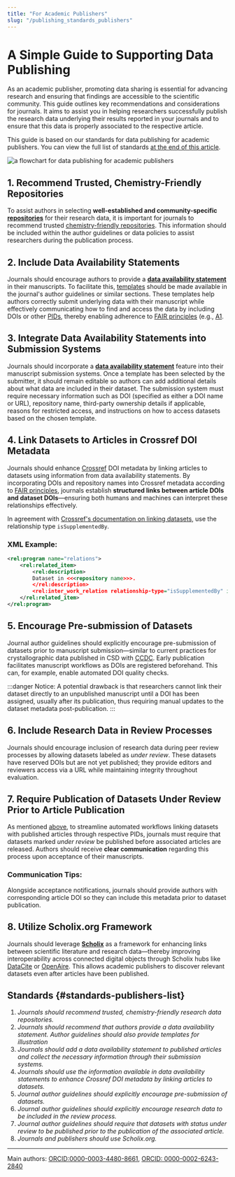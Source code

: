 ```yaml
---
title: "For Academic Publishers"
slug: "/publishing_standards_publishers"
---
```


# A Simple Guide to Supporting Data Publishing

As an academic publisher, promoting data sharing is essential for advancing research and ensuring that findings are accessible to the scientific community. This guide outlines key recommendations and considerations for journals. It aims to assist you in helping researchers successfully publish the research data underlying their results reported in your journals and to ensure that this data is properly associated to the respective article.

This guide is based on our standards for data publishing for academic publishers. You can view the full list of standards [at the end of this article](#standards-publishers-list).

![a flowchart for data publishing for academic publishers](/img/data_pub/academic_publishers.png)

## 1. Recommend Trusted, Chemistry-Friendly Repositories

To assist authors in selecting **well-established and community-specific [repositories](/docs/repositories)** for their research data, it is important for journals to recommend trusted [chemistry-friendly repositories](/docs/choose_repository). This information should be included within the author guidelines or data policies to assist researchers during the publication process.

## 2. Include Data Availability Statements

Journals should encourage authors to provide a [**data availability statement**](/docs/data_availability_statement) in their manuscripts. To facilitate this, [templates](/docs/data_availability_statement/#templates-for-data-availability-statements) should be made available in the journal's author guidelines or similar sections. These templates help authors correctly submit underlying data with their manuscript while effectively communicating how to find and access the data by including DOIs or other [PIDs](/docs/pid), thereby enabling adherence to [FAIR principles](/docs/fair/) (e.g., [A1](/docs/fair#a1).

## 3. Integrate Data Availability Statements into Submission Systems

Journals should incorporate a [**data availability statement**](/docs/data_availability_statement) feature into their manuscript submission systems. Once a template has been selected by the submitter, it should remain editable so authors can add additional details about what data are included in their dataset. The submission system must require necessary information such as DOI (specified as either a DOI name or URL), repository name, third-party ownership details if applicable, reasons for restricted access, and instructions on how to access datasets based on the chosen template.

## 4. Link Datasets to Articles in Crossref DOI Metadata

Journals should enhance [Crossref](https://www.crossref.org/) DOI metadata by linking articles to datasets using information from data availability statements. By incorporating DOIs and repository names into Crossref metadata according to [FAIR principles](/docs/fair/), journals establish **structured links between article DOIs and dataset DOIs**—ensuring both humans and machines can interpret these relationships effectively.

In agreement with [Crossref's documentation on linking datasets](https://www.crossref.org/documentation/schema-library/markup-guide-metadata-segments/relationships/), use the relationship type `isSupplementedBy`.

### XML Example:

```xml
<rel:program name="relations">
	<rel:related_item>
		<rel:description>
		Dataset in <<<repository name>>>.
		</rel:description>
		<rel:inter_work_relation relationship-type="isSupplementedBy" identifier-type="doi">10.prefix/suffix</rel:inter_work_relation>
	</rel:related_item>
</rel:program>
```

## 5. Encourage Pre-submission of Datasets

Journal author guidelines should explicitly encourage pre-submission of datasets prior to manuscript submission—similar to current practices for crystallographic data published in CSD with [CCDC](https://www.ccdc.cam.ac.uk/). Early publication facilitates manuscript workflows as DOIs are registered beforehand. This can, for example, enable automated DOI quality checks.

:::danger Notice:
A potential drawback is that researchers cannot link their dataset directly to an unpublished manuscript until a DOI has been assigned, usually after its publication, thus requiring manual updates to the dataset metadata post-publication.
:::

## 6. Include Research Data in Review Processes

Journals should encourage inclusion of research data during peer review processes by allowing datasets labeled as _under review_. These datasets have reserved DOIs but are not yet published; they provide editors and reviewers access via a URL while maintaining integrity throughout evaluation.

## 7. Require Publication of Datasets Under Review Prior to Article Publication

As mentioned [above](#5-encourage-pre-submission-of-datasets), to streamline automated workflows linking datasets with published articles through respective PIDs, journals must require that datasets marked _under review_ be published before associated articles are released. Authors should receive **clear communication** regarding this process upon acceptance of their manuscripts.

### Communication Tips:

Alongside acceptance notifications, journals should provide authors with corresponding article DOI so they can include this metadata prior to dataset publication.

## 8. Utilize Scholix.org Framework

Journals should leverage [**Scholix**](https://doi.org/10.1045/january2017-burton) as a framework for enhancing links between scientific literature and research data—thereby improving interoperability across connected digital objects through Scholix hubs like [DataCite](https://datacite.org/) or [OpenAire](https://www.openaire.eu/). This allows academic publishers to discover relevant datasets even after articles have been published.

## Standards {#standards-publishers-list}

1. _Journals should recommend trusted, chemistry-friendly research data repositories._
2. _Journals should recommend that authors provide a data availability statement. Author guidelines should also provide templates for illustration_
3. _Journals should add a data availability statement to published articles and collect the necessary information through their submission systems._
4. _Journals should use the information available in data availability statements to enhance Crossref DOI metadata by linking articles to datasets._
5. _Journal author guidelines should explicitly encourage pre-submission of datasets._
6. _Journal author guidelines should explicitly encourage research data to be included in the review process._
7. _Journal author guidelines should require that datasets with status under review to be published prior to the publication of the associated article._
8. _Journals and publishers should use Scholix.org._

---

Main authors: [ORCID:0000-0003-4480-8661](https://orcid.org/0000-0003-4480-8661), [ORCID: 0000-0002-6243-2840](https://orcid.org/0000-0002-6243-2840)
